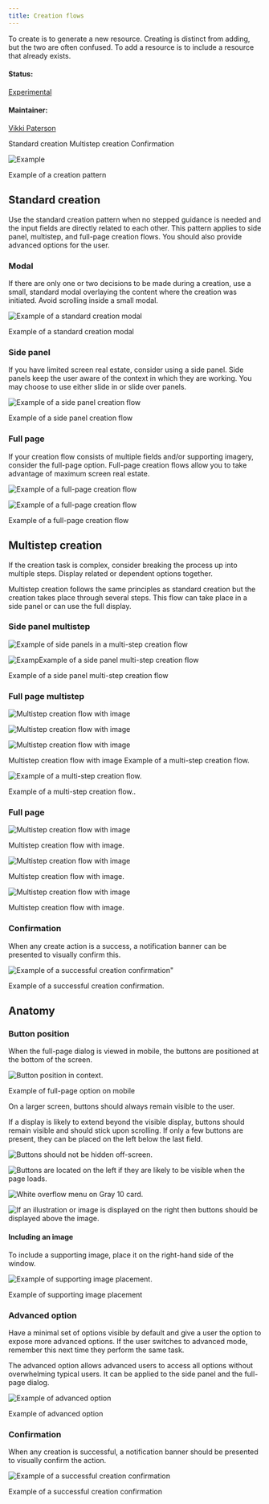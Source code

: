 ```yaml
---
title: Creation flows
---
```


<PageDescription>

To create is to generate a new resource. Creating is distinct from adding, but the two are often confused. To add a resource is to include a resource that already exists.

</PageDescription>

#### Status:

[Experimental](/experimental/overview/)

#### Maintainer:

[Vikki Paterson](https://github.com/vikkipaterson)

<AnchorLinks>

  <AnchorLink>Standard creation</AnchorLink>
  <AnchorLink>Multistep creation</AnchorLink>
  <AnchorLink>Confirmation</AnchorLink>

</AnchorLinks>

![Example](images/1.png)

<Caption>Example of a creation pattern</Caption>

## Standard creation

Use the standard creation pattern when no stepped guidance is needed and the input fields are directly related to each other. This pattern applies to side panel, multistep, and full-page creation flows. You should also provide advanced options for the user.

### Modal

If there are only one or two decisions to be made during a creation, use a small, standard modal overlaying the content where the creation was initiated. Avoid scrolling inside a small modal.

<Row>
<Column colLg={8}>

![Example of a standard creation modal](images/2.png)

<Caption>Example of a standard creation modal</Caption>

</Column>
</Row>

### Side panel

If you have limited screen real estate, consider using a side panel. Side panels keep the user aware of the context in which they are working. You may choose to use either slide in or slide over panels.

<Row>
<Column colLg={8}>

![Example of a side panel creation flow](images/3.png)

<Caption>Example of a side panel creation flow</Caption>

</Column>
</Row>

### Full page

If your creation flow consists of multiple fields and/or supporting imagery, consider the full-page option. Full-page creation flows allow you to take advantage of maximum screen real estate.

<Row>
<Column colLg={8}>

![Example of a full-page creation flow](images/4.png)

</Column>
</Row>

<Row>
<Column colLg={8}>

![Example of a full-page creation flow](images/5.png)

<Caption>Example of a full-page creation flow</Caption>

</Column>
</Row>

## Multistep creation

If the creation task is complex, consider breaking the process up into multiple steps. Display related or dependent options together.

Multistep creation follows the same principles as standard creation but the creation takes place through several steps. This flow can take place in a side panel or can use the full display.

### Side panel multistep

<Row>
<Column colLg={8}>

![Example of side panels in a multi-step creation flow](images/11.png)

</Column>
</Row>

<Row>
<Column colLg={8}>

![ExampExample of a side panel multi-step creation flow](images/12.png)

<Caption>Example of a side panel multi-step creation flow</Caption>

</Column>
</Row>

### Full page multistep

<Row>
<Column colLg={8}>

![Multistep creation flow with image](images/13.png)

</Column>
</Row>

<Row>
<Column colLg={8}>

![Multistep creation flow with image](images/14.png)

</Column>
</Row>

<Row>
<Column colLg={8}>

![Multistep creation flow with image](images/15.png)

<Caption>Multistep creation flow with image</Caption>

</Column>
</Row>



<Caption>Example of a multi-step creation flow.</Caption>

![Example of a multi-step creation flow.](images/12.png)

<Caption>Example of a multi-step creation flow..</Caption>

### Full page

![Multistep creation flow with image](images/13.png)

<Caption>Multistep creation flow with image.</Caption>

![Multistep creation flow with image](images/14.png)

<Caption>Multistep creation flow with image.</Caption>

![Multistep creation flow with image](images/15.png)

<Caption>Multistep creation flow with image.</Caption>

### Confirmation

When any create action is a success, a notification banner can be presented to visually confirm this.

![Example of a successful creation confirmation"](images/16.png)

<Caption>Example of a successful creation confirmation.</Caption>

## Anatomy

### Button position

When the full-page dialog is viewed in mobile, the buttons are positioned at the bottom of the screen.

<Row>
<Column colLg={8}>

![Button position in context.](images/6.png)

<Caption>Example of full-page option on mobile</Caption>

</Column>
</Row>

On a larger screen, buttons should always remain visible to the user.

If a display is likely to extend beyond the visible display, buttons should remain visible and should stick upon scrolling. If only a few buttons are present, they can be placed on the left below the last field.

<Row>
<Column colMd={4} colLg={6}>
<DoDontExample caption="Buttons should not be hidden off-screen.">

![Buttons should not be hidden off-screen.](/images/7.png)

</DoDontExample>
</Column>
<Column colMd={4} colLg={6}>
<DoDontExample type="do" caption="Buttons are located on the left if they are likely to be visible when the page loads.">

![Buttons are located on the left if they are likely to be visible when the page loads.](/images/7.7.png)

</DoDontExample>
</Column>
</Row>

<Row>
<Column colMd={4} colLg={6}>
<DoDontExample type="do" caption="Buttons located on the right should stick upon scrolling so they are always visible.">

![White overflow menu on Gray 10 card.](/images/7.8.png)

</DoDontExample>
</Column>
<Column colMd={4} colLg={6}>
<DoDontExample type="do" caption="If an illustration or image is displayed on the right then buttons should be displayed above the image.">

![If an illustration or image is displayed on the right then buttons should be displayed above the image.](/images/7.9.png)

</DoDontExample>
</Column>
</Row>

#### Including an image

To include a supporting image, place it on the right-hand side of the window.

<Row>
<Column colLg={8}>

![Example of supporting image placement.](images/8.png)

<Caption>Example of supporting image placement</Caption>

</Column>
</Row>

### Advanced option

Have a minimal set of options visible by default and give a user the option to expose more advanced options. If the user switches to advanced mode, remember this next time they perform the same task.

The advanced option allows advanced users to access all options without overwhelming typical users. It can be applied to the side panel and the full-page dialog.

<Row>
<Column colLg={8}>

![Example of advanced option](images/9.png)

<Caption>Example of advanced option</Caption>

</Column>
</Row>

### Confirmation

When any creation is successful, a notification banner should be presented to visually confirm the action.

<Row>
<Column colLg={8}>

![Example of a successful creation confirmation](images/16.png)

<Caption>Example of a successful creation confirmation</Caption>

</Column>
</Row>
